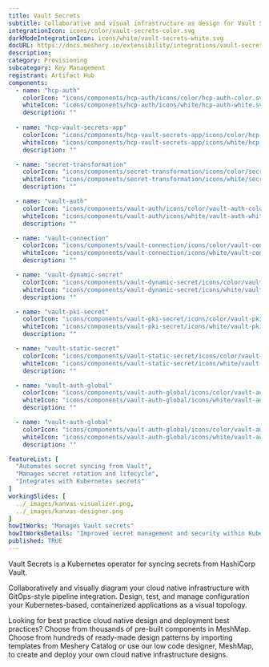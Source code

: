 ```yaml
---
title: Vault Secrets
subtitle: Collaborative and visual infrastructure as design for Vault Secrets
integrationIcon: icons/color/vault-secrets-color.svg
darkModeIntegrationIcon: icons/white/vault-secrets-white.svg
docURL: https://docs.meshery.io/extensibility/integrations/vault-secrets
description: 
category: Provisioning
subcategory: Key Management
registrant: Artifact Hub
components:
  - name: "hcp-auth"
    colorIcon: "icons/components/hcp-auth/icons/color/hcp-auth-color.svg"
    whiteIcon: "icons/components/hcp-auth/icons/white/hcp-auth-white.svg"
    description: ""
    
  - name: "hcp-vault-secrets-app"
    colorIcon: "icons/components/hcp-vault-secrets-app/icons/color/hcp-vault-secrets-app-color.svg"
    whiteIcon: "icons/components/hcp-vault-secrets-app/icons/white/hcp-vault-secrets-app-white.svg"
    description: ""

  - name: "secret-transformation"
    colorIcon: "icons/components/secret-transformation/icons/color/secret-transformation-color.svg"
    whiteIcon: "icons/components/secret-transformation/icons/white/secret-transformation-white.svg"
    description: ""

  - name: "vault-auth"
    colorIcon: "icons/components/vault-auth/icons/color/vault-auth-color.svg"
    whiteIcon: "icons/components/vault-auth/icons/white/vault-auth-white.svg"
    description: ""

  - name: "vault-connection"
    colorIcon: "icons/components/vault-connection/icons/color/vault-connection-color.svg"
    whiteIcon: "icons/components/vault-connection/icons/white/vault-connection-white.svg"
    description: ""

  - name: "vault-dynamic-secret"
    colorIcon: "icons/components/vault-dynamic-secret/icons/color/vault-dynamic-secret-color.svg"
    whiteIcon: "icons/components/vault-dynamic-secret/icons/white/vault-dynamic-secret-white.svg"
    description: ""

  - name: "vault-pki-secret"
    colorIcon: "icons/components/vault-pki-secret/icons/color/vault-pki-secret-color.svg"
    whiteIcon: "icons/components/vault-pki-secret/icons/white/vault-pki-secret-white.svg"
    description: ""

  - name: "vault-static-secret"
    colorIcon: "icons/components/vault-static-secret/icons/color/vault-static-secret-color.svg"
    whiteIcon: "icons/components/vault-static-secret/icons/white/vault-static-secret-white.svg"
    description: ""

  - name: "vault-auth-global"
    colorIcon: "icons/components/vault-auth-global/icons/color/vault-auth-global-color.svg"
    whiteIcon: "icons/components/vault-auth-global/icons/white/vault-auth-global-white.svg"
    description: ""

  - name: "vault-auth-global"
    colorIcon: "icons/components/vault-auth-global/icons/color/vault-auth-global-color.svg"
    whiteIcon: "icons/components/vault-auth-global/icons/white/vault-auth-global-white.svg"
    description: ""

featureList: [
  "Automates secret syncing from Vault",
  "Manages secret rotation and lifecycle",
  "Integrates with Kubernetes secrets"
]
workingSlides: [
  ../_images/kanvas-visualizer.png,
  ../_images/kanvas-designer.png
]
howItWorks: "Manages Vault secrets"
howItWorksDetails: "Improved secret management and security within Kubernetes"
published: TRUE
---
```

<p>
Vault Secrets is a Kubernetes operator for syncing secrets from HashiCorp Vault.
</p>
<p>
    Collaboratively and visually diagram your cloud native infrastructure with GitOps-style pipeline integration. Design, test, and manage configuration your Kubernetes-based, containerized applications as a visual topology.
</p>
<p>
    Looking for best practice cloud native design and deployment best practices? Choose from thousands of pre-built components in MeshMap. Choose from hundreds of ready-made design patterns by importing templates from Meshery Catalog or use our low code designer, MeshMap, to create and deploy your own cloud native infrastructure designs.
</p>

